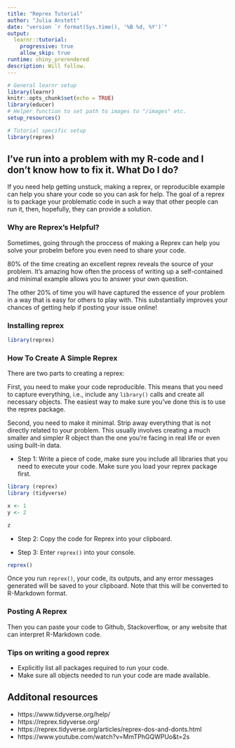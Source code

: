 ```yaml
---
title: "Reprex Tutorial"
author: "Julia Anstett"
date: "version `r format(Sys.time(), '%B %d, %Y')`"
output:
  learnr::tutorial:
    progressive: true
    allow_skip: true
runtime: shiny_prerendered
description: Will follow.
---
```


```r
# General learnr setup
library(learnr)
knitr::opts_chunk$set(echo = TRUE)
library(educer)
# Helper function to set path to images to "/images" etc.
setup_resources()

# Tutorial specific setup
library(reprex)
```

## I've run into a problem with my R-code and I don't know how to fix it. What Do I do?

If you need help getting unstuck, making a reprex, or reproducible example can help you share your code so you can ask for help. The goal of a reprex is to package your problematic code in such a way that other people can run it, then, hopefully, they can provide a solution.

### Why are Reprex's Helpful?

Sometimes, going through the proccess of making a Reprex can help you solve your probelm before you even need to share your code.

80% of the time creating an excellent reprex reveals the source of your problem. It’s amazing how often the process of writing up a self-contained and minimal example allows you to answer your own question.

The other 20% of time you will have captured the essence of your problem in a way that is easy for others to play with. This substantially improves your chances of getting help if posting your issue online!

###  Installing reprex

```r
library(reprex)
```

### How To Create A Simple Reprex

There are two parts to creating a reprex:

First, you need to make your code reproducible. This means that you need to capture everything, i.e., include any `library()` calls and create all necessary objects. The easiest way to make sure you’ve done this is to use the reprex package.

Second, you need to make it minimal. Strip away everything that is not directly related to your problem. This usually involves creating a much smaller and simpler R object than the one you’re facing in real life or even using built-in data.


- Step 1: Write a piece of code, make sure you include all libraries that you need to execute your code. Make sure you load your reprex package first.

```r
library (reprex)
library (tidyverse)

x <- 1
y <- 2

z
```

- Step 2: Copy the code for Reprex into your clipboard.

- Step 3: Enter `reprex()` into your console.

```r
reprex()
```

Once you run `reprex()`, your code, its outputs, and any error messages generated will be saved to your clipboard. Note that this will be converted to R-Markdown format.

### Posting A Reprex
Then you can paste your code to Github, Stackoverflow, or any website that can interpret R-Markdown code.

### Tips on writing a good reprex

- Explicitly list all packages required to run your code.
- Make sure all objects needed to run your code are made available.



## Additonal resources
- https://www.tidyverse.org/help/
- https://reprex.tidyverse.org/
- https://reprex.tidyverse.org/articles/reprex-dos-and-donts.html
- https://www.youtube.com/watch?v=MmTPhGQWPUo&t=2s

